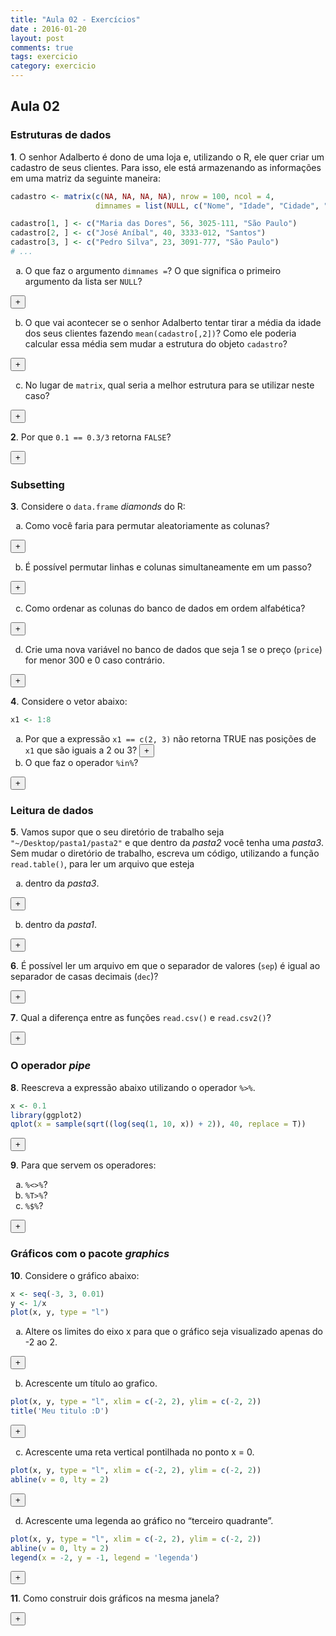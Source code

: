 ```yaml
---
title: "Aula 02 - Exercícios"
date : 2016-01-20
layout: post
comments: true
tags: exercicio
category: exercicio
---
```


<script>
  var toggle = function(i) {
  var mydiv = document.getElementById('q' + i);
  if (mydiv.style.display === 'block' || mydiv.style.display === '')
    mydiv.style.display = 'none';
  else
    mydiv.style.display = 'block'
  }
</script>

## Aula 02

### Estruturas de dados

**1**. O senhor Adalberto é dono de uma loja e, utilizando o R, ele quer criar um cadastro de seus clientes. Para isso, ele está armazenando as informações em uma matriz da seguinte maneira:

```r
cadastro <- matrix(c(NA, NA, NA, NA), nrow = 100, ncol = 4, 
                   dimnames = list(NULL, c("Nome", "Idade", "Cidade", "Telefone")))

cadastro[1, ] <- c("Maria das Dores", 56, 3025-111, "São Paulo")
cadastro[2, ] <- c("José Aníbal", 40, 3333-012, "Santos")
cadastro[3, ] <- c("Pedro Silva", 23, 3091-777, "São Paulo")
# ...
```

a) O que faz o argumento `dimnames =`? O que significa o primeiro argumento da lista ser `NULL`?

<div id="q1a"  style="display:none;" class="answer_list">
Dimnames são os nomes de cada dimensão, na ordem "linhas", "colunas", ...
O primeiro parâmetro igual a `NULL` significa que a matriz não tem nomes das linhas.
</div>
<button type = "button" onclick="toggle('1a');" class = "btn btn-success">+</button>

b) O que vai acontecer se o senhor Adalberto tentar tirar a média da idade dos seus clientes fazendo `mean(cadastro[,2])`? Como ele poderia calcular essa média sem mudar a estrutura do objeto `cadastro`?

<div id="q1b"  style="display:none;" class="answer_list">
Vai dar erro pois a coluna é do tipo `character`. Seria possível resolver assim:
```r
mean(as.numeric(cadastro[, 2]), na.rm = TRUE)
```
O primeiro parâmetro igual a `NULL` significa que a matriz não tem nomes das linhas.
</div>
<button type = "button" onclick="toggle('1b');" class = "btn btn-success">+</button>

c) No lugar de `matrix`, qual seria a melhor estrutura para se utilizar neste caso? 

<div id="q1c"  style="display:none;" class="answer_list">
`data.frame`
</div>
<button type = "button" onclick="toggle('1c');" class = "btn btn-success">+</button>

**2**. Por que `0.1 == 0.3/3` retorna `FALSE`? 

<div id="q2"  style="display:none;" class="answer_list">
Por conta dos pontos flutuantes
```r
print(0.3/3, digits = 16)
```
</div>
<button type = "button" onclick="toggle('2');" class = "btn btn-success">+</button>

### Subsetting

**3**. Considere o `data.frame` *diamonds* do R:

a) Como você faria para permutar aleatoriamente as colunas?

<div id="q3a"  style="display:none;" class="answer_list">
```r
data(diamonds, package = 'ggplot2')
diamonds[, sample(names(diamonds))]
```
</div>
<button type = "button" onclick="toggle('3a');" class = "btn btn-success">+</button>

b) É possível permutar linhas e colunas simultaneamente em um passo? 

<div id="q3b"  style="display:none;" class="answer_list">
Não, pois a ordem importa.
</div>
<button type = "button" onclick="toggle('3b');" class = "btn btn-success">+</button>

c) Como ordenar as colunas do banco de dados em ordem alfabética?

<div id="q3c"  style="display:none;" class="answer_list">
```r
data(diamonds, package = 'ggplot2')
diamonds[, sort(names(diamonds))]
```
</div>
<button type = "button" onclick="toggle('3c');" class = "btn btn-success">+</button>

d) Crie uma nova variável no banco de dados que seja 1 se o preço (`price`) for menor 300 e 0 caso contrário.

<div id="q3d"  style="display:none;" class="answer_list">
```r
data(diamonds, package = 'ggplot2')
diamonds$price_cat <- ifelse(diamonds$price < 300, 1, 0)
```
</div>
<button type = "button" onclick="toggle('3d');" class = "btn btn-success">+</button>

**4**. Considere o vetor abaixo:

```r
x1 <- 1:8
```

a) Por que a expressão `x1 == c(2, 3)` não retorna TRUE nas posições de `x1` que são iguais a 2 ou 3? 
<div id="q4a"  style="display:none;" class="answer_list">
Pois conta da reciclagem. O valor `2` do vetor `x1` é comparado com o segundo elemento de `c(2, 3)`, que é `3`. Com o valor `3` ocorre o contrário.
</div>
<button type = "button" onclick="toggle('4a');" class = "btn btn-success">+</button>

b) O que faz o operador `%in%`?

<div id="q4b"  style="display:none;" class="answer_list">
retorna um vetor indicando os elementos do objeto da esquerda que estão contidos no conjunto formado pelos elementos do objeto da direita.
</div>
<button type = "button" onclick="toggle('4b');" class = "btn btn-success">+</button>


### Leitura de dados

**5**. Vamos supor que o seu diretório de trabalho seja `"~/Desktop/pasta1/pasta2"` e que dentro da *pasta2* você tenha uma *pasta3*. Sem mudar o diretório de trabalho, escreva um código, utilizando a função `read.table()`, para ler um arquivo que esteja

a) dentro da *pasta3*.

<div id="q5a"  style="display:none;" class="answer_list">
```r
read.table("pasta3/arq.txt")
```
</div>
<button type = "button" onclick="toggle('5a');" class = "btn btn-success">+</button>


b) dentro da *pasta1*.

<div id="q5b"  style="display:none;" class="answer_list">
```r
read.table("../arq.txt")
```
</div>
<button type = "button" onclick="toggle('5b');" class = "btn btn-success">+</button>

**6**. É possível ler um arquivo em que o separador de valores (`sep`) é igual ao separador de casas decimais (`dec`)?

<div id="q6"  style="display:none;" class="answer_list">
Sim, desde que o as células tenham um parâmetro `quote` diferente de `""`.
</div>
<button type = "button" onclick="toggle('6');" class = "btn btn-success">+</button>

**7**. Qual a diferença entre as funções `read.csv()` e `read.csv2()`?

<div id="q7"  style="display:none;" class="answer_list">
`read.csv()` é o padrão americano ("," como separador e "." como decimal) e 
`read.csv2()` é o padrão europeu/brasileiro (";" como separador e "," como decimal)
</div>
<button type = "button" onclick="toggle('7');" class = "btn btn-success">+</button>

### O operador *pipe*

**8**. Reescreva a expressão abaixo utilizando o operador `%>%`.

```r
x <- 0.1
library(ggplot2)
qplot(x = sample(sqrt((log(seq(1, 10, x)) + 2)), 40, replace = T))
```

<div id="q8"  style="display:none;" class="answer_list">
```r
library(magrittr)
x %>% 
  seq(1, 10, .) %>% 
  log %>% 
  `+`(2) %>% 
  sqrt %>% 
  sample(40, replace = T) %>% 
  qplot()
```
</div>
<button type = "button" onclick="toggle('8');" class = "btn btn-success">+</button>


**9**. Para que servem os operadores:

a) `%<>%`?
b) `%T>%`?
c) `%$%`?

<div id="q9"  style="display:none;" class="answer_list">
Ver `?"%>%"`
</div>
<button type = "button" onclick="toggle('9');" class = "btn btn-success">+</button>

### Gráficos com o pacote *graphics*

**10**. Considere o gráfico abaixo:

```r
x <- seq(-3, 3, 0.01)
y <- 1/x
plot(x, y, type = "l")
```

a) Altere os limites do eixo x para que o gráfico seja visualizado apenas do -2 ao 2.

<div id="q10a"  style="display:none;" class="answer_list">
```r
plot(x, y, type = "l", xlim = c(-2, 2), ylim = c(-2, 2))
```
</div>
<button type = "button" onclick="toggle('10a');" class = "btn btn-success">+</button>

b) Acrescente um título ao grafico.
```r
plot(x, y, type = "l", xlim = c(-2, 2), ylim = c(-2, 2))
title('Meu titulo :D')
```
<div id="q10b"  style="display:none;" class="answer_list">

</div>
<button type = "button" onclick="toggle('10b');" class = "btn btn-success">+</button>

c) Acrescente uma reta vertical pontilhada no ponto x = 0.
```r
plot(x, y, type = "l", xlim = c(-2, 2), ylim = c(-2, 2))
abline(v = 0, lty = 2)
```
<div id="q10c"  style="display:none;" class="answer_list">

</div>
<button type = "button" onclick="toggle('10c');" class = "btn btn-success">+</button>

d) Acrescente uma legenda ao gráfico no "terceiro quadrante".
<div id="q10d"  style="display:none;" class="answer_list">
```r
plot(x, y, type = "l", xlim = c(-2, 2), ylim = c(-2, 2))
abline(v = 0, lty = 2)
legend(x = -2, y = -1, legend = 'legenda')
```
</div>
<button type = "button" onclick="toggle('10d');" class = "btn btn-success">+</button>

**11**. Como construir dois gráficos na mesma janela?

<div id="q11"  style="display:none;" class="answer_list">
```r
par(mfrow = c(1, 2)) # ver ?par
```
</div>
<button type = "button" onclick="toggle('11');" class = "btn btn-success">+</button>



